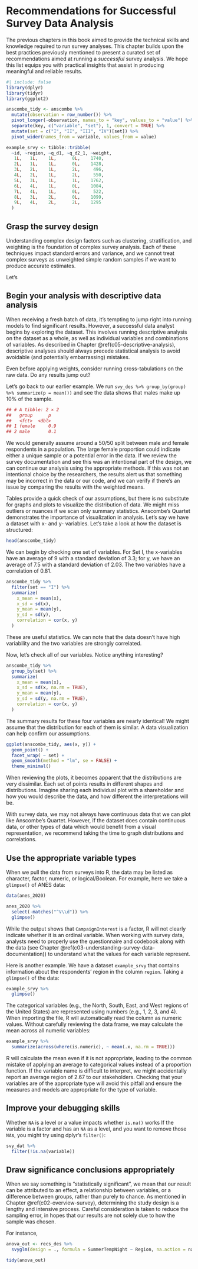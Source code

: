 # Recommendations for Successful Survey Data Analysis {#c12-pitfalls}

The previous chapters in this book aimed to provide the technical skills and knowledge required to run survey analyses. This chapter builds upon the best practices previously mentioned to present a curated set of recommendations aimed at running a *successful* survey analysis. We hope this list equips you with practical insights that assist in producing meaningful and reliable results.

```r
#| include: false
library(dplyr)
library(tidyr)
library(ggplot2)

anscombe_tidy <- anscombe %>%
  mutate(observation = row_number()) %>%
  pivot_longer(-observation, names_to = "key", values_to = "value") %>%
  separate(key, c("variable", "set"), 1, convert = TRUE) %>%
  mutate(set = c("I", "II", "III", "IV")[set]) %>%
  pivot_wider(names_from = variable, values_from = value)

example_srvy <- tibble::tribble(
  ~id, ~region, ~q_d1, ~q_d2_1, ~weight,
   1L,   1L,    1L,      0L,    1740,
   2L,   1L,    1L,      0L,    1428,
   3L,   2L,    1L,      2L,     496,
   4L,   2L,    1L,      2L,     550,
   5L,   3L,    1L,      1L,    1762,
   6L,   4L,    1L,      0L,    1004,
   7L,   4L,    1L,      0L,     522,
   8L,   3L,    2L,      0L,    1099,
   9L,   4L,    2L,      2L,    1295
  )
```

## Grasp the survey design

Understanding complex design factors such as clustering, stratification, and weighting is the foundation of complex survey analysis. Each of these techniques impact standard errors and variance, and we cannot treat complex surveys as unweighted simple random samples if we want to produce accurate estimates. 

Let's 

## Begin your analysis with descriptive data analysis

When receiving a fresh batch of data, it's tempting to jump right into running models to find significant results. However, a successful data analyst begins by exploring the dataset. This involves running descriptive analysis on the dataset as a whole, as well as individual variables and combinations of variables. As described in Chapter \@ref(c05-descriptive-analysis), descriptive analyses should always precede statistical analysis to avoid avoidable (and potentially embarrassing) mistakes.

Even before applying weights, consider running cross-tabulations on the raw data. Do any results jump out?

Let’s go back to our earlier example. We run `svy_des %>% group_by(group) %>% summarize(p = mean())` and see the data shows that males make up 10% of the sample.

```r
## # A tibble: 2 × 2
##   group    	p
##   <fct> 	<dbl>
## 1 female  	0.9
## 2 male    	0.1
```

We would generally assume around a 50/50 split between male and female respondents in a population. The large female proportion could indicate either a unique sample or a potential error in the data. If we review the survey documentation and see this was an intentional part of the design, we can continue our analysis using the appropriate methods. If this was not an intentional choice by the researchers, the results alert us that something may be incorrect in the data or our code, and we can verify if there's an issue by comparing the results with the weighted means.

Tables provide a quick check of our assumptions, but there is no substitute for graphs and plots to visualize the distribution of data. We might miss outliers or nuances if we scan only summary statistics. Anscombe's Quartet demonstrates the importance of visualization in analysis. Let's say we have a dataset with x- and y- variables. Let's take a look at how the dataset is structured:

```r
head(anscombe_tidy)
```

We can begin by checking one set of variables. For Set I, the x-variables have an average of 9 with a standard deviation of 3.3; for y, we have an average of 7.5 with a standard deviation of 2.03. The two variables have a correlation of 0.81.

```r
anscombe_tidy %>% 
  filter(set == "I") %>% 
  summarize(
    x_mean = mean(x),
    x_sd = sd(x),
    y_mean = mean(y),
    y_sd = sd(y),
    correlation = cor(x, y)
  )
```

These are useful statistics. We can note that the data doesn't have high variability and the two variables are strongly correlated.

Now, let's check all of our variables. Notice anything interesting?

```r
anscombe_tidy %>% 
  group_by(set) %>%
  summarize(
    x_mean = mean(x),
    x_sd = sd(x, na.rm = TRUE),
    y_mean = mean(y),
    y_sd = sd(y, na.rm = TRUE),
    correlation = cor(x, y)
  )
```

The summary results for these four variables are nearly identical! We might assume that the distribution for each of them is similar. A data visualization can help confirm our assumptions.

```r
ggplot(anscombe_tidy, aes(x, y)) +
  geom_point() +
  facet_wrap( ~ set) +
  geom_smooth(method = "lm", se = FALSE) +
  theme_minimal()
```

When reviewing the plots, it becomes apparent that the distributions are very dissimilar. Each set of points results in different shapes and distributions. Imagine sharing each individual plot with a shareholder and how you would describe the data, and how different the interpretations will be.

With survey data, we may not always have continuous data that we can plot like Anscombe's Quartet. However, if the dataset does contain continuous data, or other types of data which would benefit from a visual representation, we recommend taking the time to graph distributions and correlations.

## Use the appropriate variable types

When we pull the data from surveys into R, the data may be listed as character, factor, numeric, or logical/Boolean. For example, here we take a `glimpse()` of ANES data:

```r
data(anes_2020)

anes_2020 %>%
  select(-matches("^V\\d")) %>%
  glimpse()
```

While the output shows that `CampaignInterest` is a factor, R will not clearly indicate whether it is an ordinal variable. When working with survey data, analysts need to properly use the questionnaire and codebook along with the data (see Chapter \@ref(c03-understanding-survey-data-documentation)) to understand what the values for each variable represent.

Here is another example. We have a dataset `example_srvy` that contains information about the respondents' region in the column `region`. Taking a `glimpse()` of the data:

```r
example_srvy %>%
  glimpse()
```

The categorical variables (e.g., the North, South, East, and West regions of the United States) are represented using numbers (e.g., 1, 2, 3, and 4). When importing the file, R will automatically read the column as numeric values. Without carefully reviewing the data frame, we may calculate the mean across all numeric variables:

```r
example_srvy %>%
  summarize(across(where(is.numeric), ~ mean(.x, na.rm = TRUE)))
```

R will calculate the mean even if it is not appropriate, leading to the common mistake of applying an average to categorical values instead of a proportion function. If the variable name is difficult to interpret, we might accidentally report an average region of 2.67 to our stakeholders. Checking that your variables are of the appropriate type will avoid this pitfall and ensure the measures and models are appropriate for the type of variable.

## Improve your debugging skills

Whether `NA` is a level or a value impacts whether `is.na()` works
If the variable is a factor and has an `NA` as a level, and you want to remove those `NA`s, you might try using dplyr's `filter()`:

```r
svy_dat %>% 
  filter(!is.na(variable))
```

## Draw significance conclusions appropriately

When we say something is "statistically significant", we mean that our result can be attributed to an effect, a relationship between variables, or a difference between groups, rather than purely to chance. As mentioned in Chapter \@ref(c02-overview-survey), determining the study design is a lengthy and intensive process. Careful consideration is taken to reduce the sampling error, in hopes that our results are not solely due to how the sample was chosen.

For instance, 

```r
anova_out <- recs_des %>%
  svyglm(design = ., formula = SummerTempNight ~ Region, na.action = na.omit)

tidy(anova_out)
```





